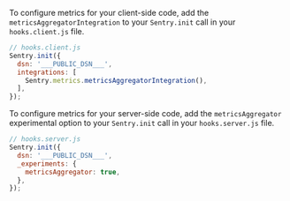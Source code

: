 To configure metrics for your client-side code, add the `metricsAggregatorIntegration` to your `Sentry.init` call in your `hooks.client.js` file.

```JavaScript
// hooks.client.js
Sentry.init({
  dsn: '___PUBLIC_DSN___',
  integrations: [
    Sentry.metrics.metricsAggregatorIntegration(),
  ],
});
```

To configure metrics for your server-side code, add the `metricsAggregator` experimental option to your `Sentry.init` call in your `hooks.server.js` file.

```JavaScript
// hooks.server.js
Sentry.init({
  dsn: '___PUBLIC_DSN___',
  _experiments: {
    metricsAggregator: true,
  },
});
```

